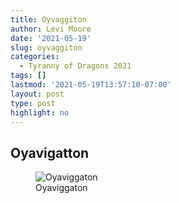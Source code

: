 ```yaml
---
title: Oyvaggiton
author: Levi Moore
date: '2021-05-19'
slug: oyvaggiton
categories:
  - Tyranny of Dragons 2021
tags: []
lastmod: '2021-05-19T13:57:10-07:00'
layout: post
type: post
highlight: no
---
```


## Oyavigatton

![Oyaviggaton](Oyaviggaton.png)